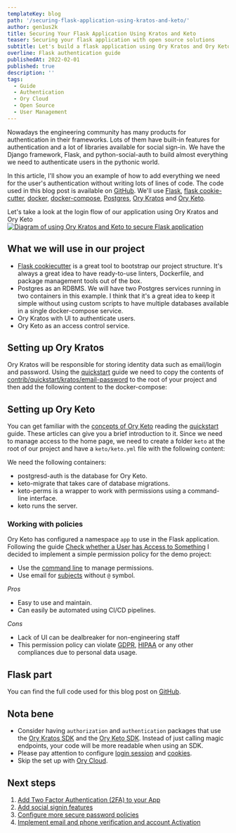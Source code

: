 ```yaml
---
templateKey: blog
path: '/securing-flask-application-using-kratos-and-keto/'
author: gen1us2k
title: Securing Your Flask Application Using Kratos and Keto
teaser: Securing your flask application with open source solutions
subtitle: Let's build a flask application using Ory Kratos and Ory Keto
overline: Flask authentication guide
publishedAt: 2022-02-01
published: true
description: ''
tags:
  - Guide
  - Authentication
  - Ory Cloud
  - Open Source
  - User Management
---
```



Nowadays the engineering community has many products for authentication in their
frameworks. Lots of them have built-in features for authentication and a lot of
libraries available for social sign-in. We have the Django framework, Flask, and
python-social-auth to build almost everything we need to authenticate users in
the pythonic world.

In this article, I'll show you an example of how to add everything we need for
the user's authentication without writing lots of lines of code. The code used
in this blog post is available on
[GitHub](https://github.com/gen1us2k/kratos_flask_example). We'll use
[Flask](https://flask.palletsprojects.com/en/2.0.x/),
[flask cookie-cutter](https://github.com/cookiecutter-flask/cookiecutter-flask),
[docker](https://www.docker.com/),
[docker-compose](https://docs.docker.com/compose/),
[Postgres](https://www.postgresql.org/),
[Ory Kratos](https://github.com/ory/kratos) and
[Ory Keto](https://github.com/ory/keto).

Let's take a look at the login flow of our application using Ory Kratos and Ory
Keto
[![Diagram of using Ory Kratos and Keto to secure Flask application](https://mermaid.ink/img/pako:eNptkktOIzEQhq9S8iojMSIShIUXSIjHCM2CRZRdS1CyK2kraVeP7RYKCGkuMIs5AbsR7DgTJ-AIlNsN0ZB4U9Xu7__rId8rw5aUVpF-deQNnTlcBGwqD3JaDMkZ16JP0EUKgBFmEiOM3h7_Pr3-_vP2-O9F0uch_batWwZMHGeXWfuzz0E-RvrwcDLZgQ_IJ5zBg4Md4HyFcZm5iz4Z6cl4PN5lSIl7uxyz29GRUIXLM30_Pu6tNFy15AGh5oZaXFBBcJVg6hYeLv1-jrO23OfT6zb6H5TghsP6uox8HSlGx_4GDPPS0bauTFiEzpJPLq0hBXQpwjxwA_u3NWPjgLxt2flULGgVCbBLdVYYTGSHe283PZ8YI-XhlH0KvNpRW9ahwdRkZImFlf2I55f5P4txcHdblQa3vEcN05pvY29hpKo0Bzz_zzErim7TTz5qTzUUGnRWHuJ9_lcp0TVUKS2pxbCsVOUfhOtaKwOfW5c4KD1H6W5PSXs8XXujdAodfUDDSx6oh3d7rfx0)](https://mermaid.live/edit#pako:eNptkktOIzEQhq9S8iojMSIShIUXSIjHCM2CRZRdS1CyK2kraVeP7RYKCGkuMIs5AbsR7DgTJ-AIlNsN0ZB4U9Xu7__rId8rw5aUVpF-deQNnTlcBGwqD3JaDMkZ16JP0EUKgBFmEiOM3h7_Pr3-_vP2-O9F0uch_batWwZMHGeXWfuzz0E-RvrwcDLZgQ_IJ5zBg4Md4HyFcZm5iz4Z6cl4PN5lSIl7uxyz29GRUIXLM30_Pu6tNFy15AGh5oZaXFBBcJVg6hYeLv1-jrO23OfT6zb6H5TghsP6uox8HSlGx_4GDPPS0bauTFiEzpJPLq0hBXQpwjxwA_u3NWPjgLxt2flULGgVCbBLdVYYTGSHe283PZ8YI-XhlH0KvNpRW9ahwdRkZImFlf2I55f5P4txcHdblQa3vEcN05pvY29hpKo0Bzz_zzErim7TTz5qTzUUGnRWHuJ9_lcp0TVUKS2pxbCsVOUfhOtaKwOfW5c4KD1H6W5PSXs8XXujdAodfUDDSx6oh3d7rfx0)

## What we will use in our project

- [Flask cookiecutter](https://github.com/cookiecutter-flask/cookiecutter-flask)
  is a great tool to bootstrap our project structure. It's always a great idea
  to have ready-to-use linters, Dockerfile, and package management tools out of
  the box.
- Postgres as an RDBMS. We will have two Postgres services running in two
  containers in this example. I think that it's a great idea to keep it simple
  without using custom scripts to have multiple databases available in a single
  docker-compose service.
- Ory Kratos with UI to authenticate users.
- Ory Keto as an access control service.

## Setting up Ory Kratos

Ory Kratos will be responsible for storing identity data such as email/login and
password. Using the [quickstart](https://www.ory.sh/kratos/docs/quickstart)
guide we need to copy the contents of
[contrib/quickstart/kratos/email-password](https://github.com/ory/kratos/tree/master/contrib/quickstart/kratos/email-password)
to the root of your project and then add the following content to the
docker-compose:

<CodeFromRemote
  lang="yml"
  src="https://github.com/gen1us2k/kratos_flask_example/blob/master/docker-compose.yml"
  startAt="postgres-kratos:"
  endAt="postgres-keto:"
/>

## Setting up Ory Keto

You can get familiar with the
[concepts of Ory Keto](https://www.ory.sh/keto/docs/concepts/relation-tuples/)
reading the [quickstart](https://www.ory.sh/keto/docs/quickstart/) guide. These
articles can give you a brief introduction to it. Since we need to manage access
to the home page, we need to create a folder `keto` at the root of our project
and have a `keto/keto.yml` file with the following content:

<CodeFromRemote
  lang="yml"
  src="https://github.com/gen1us2k/kratos_flask_example/blob/master/keto/keto.yml"
  startAt="postgres-keto:"
  endAt="volumes:"
/>

We need the following containers:

- postgresd-auth is the database for Ory Keto.
- keto-migrate that takes care of database migrations.
- keto-perms is a wrapper to work with permissions using a command-line
  interface.
- keto runs the server.

<CodeFromRemote
  lang="yml"
  src="https://github.com/gen1us2k/kratos_flask_example/blob/master/docker-compose.yml"
  startAt="postgresd-auth:"
/>

### Working with policies

Ory Keto has configured a namespace `app` to use in the Flask application.
Following the guide
[Check whether a User has Access to Something](https://www.ory.sh/keto/docs/guides/simple-access-check-guide)
I decided to implement a simple permission policy for the demo project:

- Use the [command line](https://www.ory.sh/docs/keto/cli/keto-check) to manage
  permissions.
- Use email for [subjects](https://www.ory.sh/keto/docs/concepts/subjects)
  without `@` symbol.

_Pros_

- Easy to use and maintain.
- Can easily be automated using CI/CD pipelines.

_Cons_

- Lack of UI can be dealbreaker for non-engineering staff
- This permission policy can violate [GDPR](https://gdpr-info.eu/),
  [HIPAA](https://www.cdc.gov/phlp/publications/topic/hipaa.html) or any other
  compliances due to personal data usage.

## Flask part

<CodeFromRemote
  lang="yml"
  src="https://github.com/gen1us2k/kratos_flask_example/blob/master/app/public/views.py"
  startAt="HTTP_STATUS_FORBIDDEN = 403"
/>

You can find the full code used for this blog post on
[GitHub](https://github.com/gen1us2k/kratos_flask_example).

## Nota bene

- Consider having `authorization` and `authentication` packages that use the
  [Ory Kratos SDK](https://www.ory.sh/kratos/docs/next/sdk/) and the
  [Ory Keto SDK](https://www.ory.sh/keto/docs/next/sdk/index/). Instead of just
  calling magic endpoints, your code will be more readable when using an
  SDK.
- Please pay attention to configure
  [login session](https://www.ory.sh/kratos/docs/guides/login-session/) and
  [cookies](https://www.ory.sh/kratos/docs/guides/configuring-cookies).
- Skip the set up with
  [Ory Cloud](https://www.ory.sh/docs/start-building/create-project).

## Next steps

1. [Add Two Factor Authentication (2FA) to your App](https://www.ory.sh/kratos/docs/next/two-factor-authentication-2fa-mfa/)
2. [Add social signin features](https://www.ory.sh/kratos/docs/next/guides/sign-in-with-github-google-facebook-linkedin/)
3. [Configure more secure password policies](https://www.ory.sh/kratos/docs/next/guides/password-policy/)
4. [Implement email and phone verification and account Activation](https://www.ory.sh/kratos/docs/next/self-service/flows/verify-email-account-activation/)
